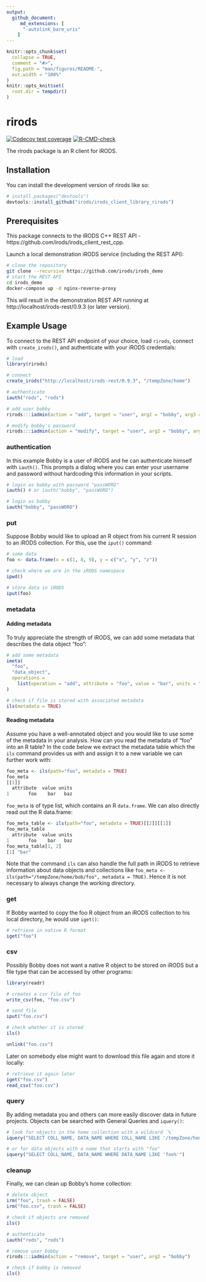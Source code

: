 ```yaml
---
output: 
  github_document:
     md_extensions: [ 
      "-autolink_bare_uris" 
    ]
---
```


<!-- README.md is generated from README.Rmd. Please edit that file -->

```r
knitr::opts_chunk$set(
  collapse = TRUE,
  comment = "#>",
  fig.path = "man/figures/README-",
  out.width = "100%"
)
knitr::opts_knit$set(
  root.dir = tempdir()
)
```

# rirods

<!-- badges: start -->
[![Codecov test coverage](https://codecov.io/gh/irods/irods_client_library_rirods/branch/main/graph/badge.svg)](https://app.codecov.io/gh/irods/irods_client_library_rirods?branch=main)
[![R-CMD-check](https://github.com/irods/irods_client_library_rirods/actions/workflows/R-CMD-check.yaml/badge.svg)](https://github.com/irods/irods_client_library_rirods/actions/workflows/R-CMD-check.yaml)
<!-- badges: end -->

The rirods package is an R client for iRODS.

## Installation

You can install the development version of rirods like so:

``` r
# install.packages("devtools")
devtools::install_github("irods/irods_client_library_rirods")
```

## Prerequisites

This package connects to the iRODS C++ REST API - https://github.com/irods/irods_client_rest_cpp.

Launch a local demonstration iRODS service (including the REST API):

```bash
# clone the repository
git clone --recursive https://github.com/irods/irods_demo
# start the REST API
cd irods_demo
docker-compose up -d nginx-reverse-proxy
```

This will result in the demonstration REST API running at http://localhost/irods-rest/0.9.3 (or later version).

## Example Usage

To connect to the REST API endpoint of your choice, load `rirods`, connect with `create_irods()`, and authenticate with your iRODS credentials:

```r
# load
library(rirods)

# connect
create_irods("http://localhost/irods-rest/0.9.3", "/tempZone/home")
```

```r
# authenticate
iauth("rods", "rods")

# add user bobby
rirods:::iadmin(action = "add", target = "user", arg2 = "bobby", arg3 = "rodsuser")

# modify bobby's password
rirods:::iadmin(action = "modify", target = "user", arg2 = "bobby", arg3 = "password", arg4  = "passWORD")
```

### authentication

In this example Bobby is a user of iRODS and he can authenticate himself with `iauth()`. This prompts a dialog where you can enter your username and password without hardcoding this information in your scripts.

```r
# login as bobby with password "passWORD"
iauth() # or iauth("bobby", "passWORD")
```

```r
# login as bobby
iauth("bobby", "passWORD")
```

### put

Suppose Bobby would like to upload an R object from his current R session to an iRODS collection. For this, use the `iput()` command:

```r
# some data
foo <- data.frame(x = c(1, 8, 9), y = c("x", "y", "z"))

# check where we are in the iRODS namespace
ipwd()

# store data in iRODS
iput(foo)
```

### metadata

#### Adding metadata
To truly appreciate the strength of iRODS, we can add some metadata that describes the data object "foo":

```r
# add some metadata
imeta(
  "foo", 
  "data_object", 
  operations = 
    list(operation = "add", attribute = "foo", value = "bar", units = "baz")
)

# check if file is stored with associated metadata
ils(metadata = TRUE)
```
#### Reading metadata
Assume you have a well-annotated object and you would like to use some of the metadata in your analysis. How can you read the metadata of "foo" into an R table?
In the code below we extract the metadata table which the `ils` command provides us with and assign it to a new variable we can further work with:

```r
foo_meta <- ils(path="foo", metadata = TRUE)
foo_meta
[[1]]
  attribute  value units
1       foo    bar   baz
```
`foo_meta` is of type list, which contains an R `data.frame`. We can also directly read out the R data.frame:

```r
foo_meta_table <- ils(path="foo", metadata = TRUE)[[2]][[1]]
foo_meta_table
  attribute  value units
1       foo    bar   baz
foo_meta_table[1, 2]
[1] "bar"
```
Note that the command `ils` can also handle the full path in iRODS to retrieve information about data objects and collections like
`foo_meta <- ils(path="/tempZone/home/bob/foo", metadata = TRUE)`.
Hence it is not necessary to always change the working directory.

### get

If Bobby wanted to copy the foo R object from an iRODS collection to his local directory, he would use `iget()`:

```r
# retrieve in native R format
iget("foo")
```

### csv

Possibly Bobby does not want a native R object to be stored on iRODS but a file type that can be accessed by other programs:

```r
library(readr)

# creates a csv file of foo
write_csv(foo, "foo.csv")

# send file
iput("foo.csv")

# check whether it is stored
ils()
```

```r
unlink("foo.csv")
```

Later on somebody else might want to download this file again and store it locally:

```r
# retrieve it again later
iget("foo.csv")
read_csv("foo.csv")
```

### query

By adding metadata you and others can more easily discover data in future projects. Objects can be searched with General Queries and `iquery()`:

```r
# look for objects in the home collection with a wildcard `%`
iquery("SELECT COLL_NAME, DATA_NAME WHERE COLL_NAME LIKE '/tempZone/home/%'")
```

```r
# or for data objects with a name that starts with "foo"
iquery("SELECT COLL_NAME, DATA_NAME WHERE DATA_NAME LIKE 'foo%'")
```

### cleanup

Finally, we can clean up Bobby's home collection:

```r
# delete object
irm("foo", trash = FALSE)
irm("foo.csv", trash = FALSE)

# check if objects are removed
ils()
```

<!-- The user Bobby can also be removed again. -->

```r
# authenticate
iauth("rods", "rods")

# remove user bobby
rirods:::iadmin(action = "remove", target = "user", arg2 = "bobby")

# check if bobby is removed
ils()
```

